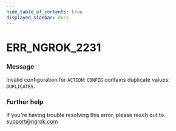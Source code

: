 ```yaml
---
hide_table_of_contents: true
displayed_sidebar: docs
---
```



# ERR_NGROK_2231

### Message

Invalid configuration for `ACTION`: `CONFIG` contains duplicate values: `DUPLICATES`.

<ErrorDetails error="err_ngrok_2231" />

### Further help

If you're having trouble resolving this error, please reach out to [support@ngrok.com](mailto:support@ngrok.com?subject=Help%20with%20ERR_NGROK_2231)

